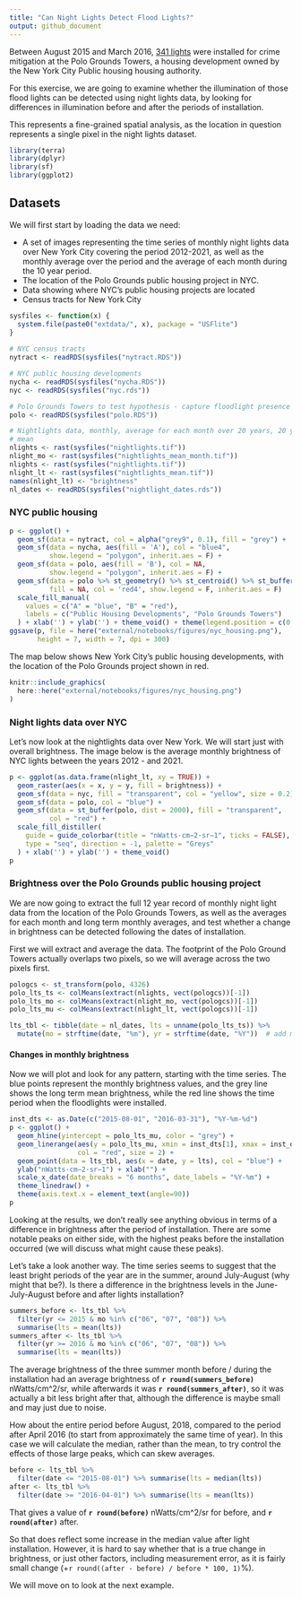```yaml
---
title: "Can Night Lights Detect Flood Lights?"
output: github_document
---
```


Between August 2015 and March 2016, [341 lights](https://www1.nyc.gov/site/nycha/about/press/pr-2016/polo-grounds-20160310.page) were installed for crime mitigation at the Polo Grounds Towers, a housing development owned by the New York City Public housing housing authority. 

For this exercise, we are going to examine whether the illumination of those flood lights can be detected using night lights data, by looking for differences in illumination before and after the periods of installation.

This represents a fine-grained spatial analysis, as the location in question represents a single pixel in the night lights dataset.  


```r
library(terra)
library(dplyr)
library(sf)
library(ggplot2)
```

## Datasets
We will first start by loading the data we need:

- A set of images representing the time series of monthly night lights data over New York City covering the period 2012-2021, as well as the monthly average over the period and the average of each month during the 10 year period.
- The location of the Polo Grounds public housing project in NYC.
- Data showing where NYC's public housing projects are located
- Census tracts for New York City 

```r
sysfiles <- function(x) {
  system.file(paste0("extdata/", x), package = "USFlite")
}
  
# NYC census tracts
nytract <- readRDS(sysfiles("nytract.RDS")) 

# NYC public housing developments
nycha <- readRDS(sysfiles("nycha.RDS")) 
nyc <- readRDS(sysfiles("nyc.rds")) 

# Polo Grounds Towers to test hypothesis - capture floodlight presence
polo <- readRDS(sysfiles("polo.RDS"))

# Nightlights data, monthly, average for each month over 20 years, 20 year 
# mean
nlights <- rast(sysfiles("nightlights.tif"))
nlight_mo <- rast(sysfiles("nightlights_mean_month.tif"))
nlights <- rast(sysfiles("nightlights.tif"))
nlight_lt <- rast(sysfiles("nightlights_mean.tif"))
names(nlight_lt) <- "brightness"
nl_dates <- readRDS(sysfiles("nightlight_dates.rds"))
```

### NYC public housing

```r
p <- ggplot() +
  geom_sf(data = nytract, col = alpha("grey9", 0.1), fill = "grey") +
  geom_sf(data = nycha, aes(fill = 'A'), col = "blue4", 
          show.legend = "polygon", inherit.aes = F) + 
  geom_sf(data = polo, aes(fill = 'B'), col = NA,
          show.legend = "polygon", inherit.aes = F) +
  geom_sf(data = polo %>% st_geometry() %>% st_centroid() %>% st_buffer(2000), 
          fill = NA, col = 'red4', show.legend = F, inherit.aes = F)
  scale_fill_manual(
    values = c("A" = "blue", "B" = "red"), 
    labels = c("Public Housing Developments", "Polo Grounds Towers")
  ) + xlab('') + ylab('') + theme_void() + theme(legend.position = c(0.2, 0.9)) 
ggsave(p, file = here("external/notebooks/figures/nyc_housing.png"), 
       height = 7, width = 7, dpi = 300)
```

The map below shows New York City's public housing developments, with the location of the Polo Grounds project shown in red.

```r
knitr::include_graphics(
  here::here("external/notebooks/figures/nyc_housing.png")
)
```

### Night lights data over NYC
Let's now look at the nightlights data over New York. We will start just with overall brightness. The image below is the average monthly brightness of NYC lights between the years 2012 - and 2021. 

```r
p <- ggplot(as.data.frame(nlight_lt, xy = TRUE)) + 
  geom_raster(aes(x = x, y = y, fill = brightness)) +
  geom_sf(data = nyc, fill = "transparent", col = "yellow", size = 0.2) +
  geom_sf(data = polo, col = "blue") + 
  geom_sf(data = st_buffer(polo, dist = 2000), fill = "transparent", 
          col = "red") + 
  scale_fill_distiller(
    guide = guide_colorbar(title = "nWatts·cm−2·sr−1", ticks = FALSE),
    type = "seq", direction = -1, palette = "Greys"
  ) + xlab('') + ylab('') + theme_void()
p
```

### Brightness over the Polo Grounds public housing project

We are now going to extract the full 12 year record of monthly night light data from the location of the Polo Grounds Towers, as well as the averages for each month and long term monthly averages, and test whether a change in brightness can be detected following the dates of installation.

First we will extract and average the data. The footprint of the Polo Ground Towers actually overlaps two pixels, so we will average across the two pixels first.  
```r
pologcs <- st_transform(polo, 4326)
polo_lts_ts <- colMeans(extract(nlights, vect(pologcs))[-1])
polo_lts_mo <- colMeans(extract(nlight_mo, vect(pologcs))[-1])
polo_lts_mu <- colMeans(extract(nlight_lt, vect(pologcs))[-1])

lts_tbl <- tibble(date = nl_dates, lts = unname(polo_lts_ts)) %>% 
  mutate(mo = strftime(date, "%m"), yr = strftime(date, "%Y"))  # add mo/year
```

#### Changes in monthly brightness
Now we will plot and look for any pattern, starting with the time series. The blue points represent the monthly brightness values, and the grey line shows the long term mean brightness, while the red line shows the time period when the floodlights were installed. 
```r
inst_dts <- as.Date(c("2015-08-01", "2016-03-31"), "%Y-%m-%d")
p <- ggplot() + 
  geom_hline(yintercept = polo_lts_mu, color = "grey") + 
  geom_linerange(aes(y = polo_lts_mu, xmin = inst_dts[1], xmax = inst_dts[2]), 
                 col = "red", size = 2) + 
  geom_point(data = lts_tbl, aes(x = date, y = lts), col = "blue") + 
  ylab("nWatts·cm−2·sr−1") + xlab("") + 
  scale_x_date(date_breaks = "6 months", date_labels = "%Y-%m") + 
  theme_linedraw() + 
  theme(axis.text.x = element_text(angle=90))
p
```

Looking at the results, we don't really see anything obvious in terms of a difference in brightness after the period of installation. There are some notable peaks on either side, with the highest peaks before the installation occurred (we will discuss what might cause these peaks).

Let's take a look another way. The time series seems to suggest that the least bright periods of the year are in the summer, around July-August (why might that be?). Is there a difference in the brightness levels in the June-July-August before and after lights installation? 

```r
summers_before <- lts_tbl %>% 
  filter(yr <= 2015 & mo %in% c("06", "07", "08")) %>% 
  summarise(lts = mean(lts))
summers_after <- lts_tbl %>% 
  filter(yr >= 2016 & mo %in% c("06", "07", "08")) %>% 
  summarise(lts = mean(lts))
```

The average brightness of the three summer month before / during the installation had an average brightness of **`r round(summers_before)`** nWatts/cm^2/sr, while afterwards it was **`r round(summers_after)`**, so it was actually a bit less bright after that, although the difference is maybe small and may just due to noise. 

How about the entire period before August, 2018, compared to the period after April 2016 (to start from approximately the same time of year). In this case we will calculate the median, rather than the mean, to try control the effects of those large peaks, which can skew averages. 
```r
before <- lts_tbl %>% 
  filter(date <= "2015-08-01") %>% summarise(lts = median(lts))
after <- lts_tbl %>% 
  filter(date >= "2016-04-01") %>% summarise(lts = mean(lts))
```

That gives a value of **`r round(before)`** nWatts/cm^2/sr for before, and **`r round(after)`** after. 

So that does reflect some increase in the median value after light installation. However, it is hard to say whether that is a true change in brightness, or just other factors, including measurement error, as it is fairly small change (+`r round((after - before) / before * 100, 1)`%). 

We will move on to look at the next example. 











